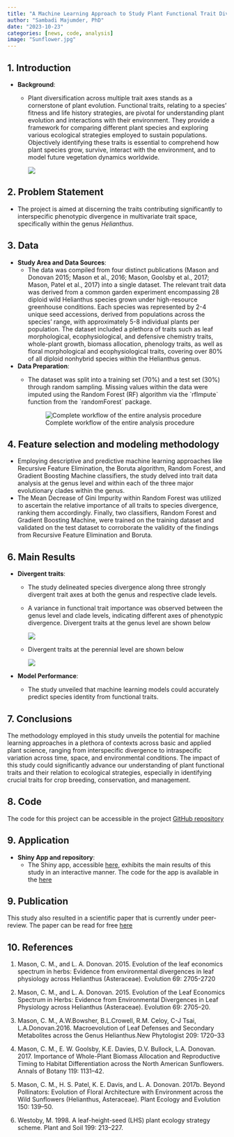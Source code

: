 ```yaml
---
title: "A Machine Learning Approach to Study Plant Functional Trait Divergence"
author: "Sambadi Majumder, PhD"
date: "2023-10-23"
categories: [news, code, analysis]
image: "Sunflower.jpg"
---
```


## 1. **Introduction**

-   **Background**:
    -   Plant diversification across multiple trait axes stands as a cornerstone of plant evolution. Functional traits, relating to a species' fitness and life history strategies, are pivotal for understanding plant evolution and interactions with their environment. They provide a framework for comparing different plant species and exploring various ecological strategies employed to sustain populations. Objectively identifying these traits is essential to comprehend how plant species grow, survive, interact with the environment, and to model future vegetation dynamics worldwide.

        ![](Sunflower.jpg)

## 2. **Problem Statement**

-   The project is aimed at discerning the traits contributing significantly to interspecific phenotypic divergence in multivariate trait space, specifically within the genus *Helianthus*.

## 3. **Data**

-   **Study Area and Data Sources**:
    -   The data was compiled from four distinct publications (Mason and Donovan 2015; Mason et al., 2016; Mason, Goolsby et al., 2017; Mason, Patel et al., 2017) into a single dataset. The relevant trait data was derived from a common garden experiment encompassing 28 diploid wild Helianthus species grown under high-resource greenhouse conditions. Each species was represented by 2-4 unique seed accessions, derived from populations across the species' range, with approximately 5-8 individual plants per population. The dataset included a plethora of traits such as leaf morphological, ecophysiological, and defensive chemistry traits, whole-plant growth, biomass allocation, phenology traits, as well as floral morphological and ecophysiological traits, covering over 80% of all diploid nonhybrid species within the Helianthus genus.
-   **Data Preparation**:
    -   The dataset was split into a training set (70%) and a test set (30%) through random sampling. Missing values within the data were imputed using the Random Forest (RF) algorithm via the \`rfImpute\` function from the \`randomForest\` package.

        ![Complete workflow of the entire analysis procedure](Workflow_post_7.png)

## 

## 4. Feature selection and modeling methodology

-   Employing descriptive and predictive machine learning approaches like Recursive Feature Elimination, the Boruta algorithm, Random Forest, and Gradient Boosting Machine classifiers, the study delved into trait data analysis at the genus level and within each of the three major evolutionary clades within the genus.
-   The Mean Decrease of Gini Impurity within Random Forest was utilized to ascertain the relative importance of all traits to species divergence, ranking them accordingly. Finally, two classifiers, Random Forest and Gradient Boosting Machine, were trained on the training dataset and validated on the test dataset to corroborate the validity of the findings from Recursive Feature Elimination and Boruta.

## 6. Main **Results**

-   **Divergent traits**:

    -   The study delineated species divergence along three strongly divergent trait axes at both the genus and respective clade levels.

    -   A variance in functional trait importance was observed between the genus level and clade levels, indicating different axes of phenotypic divergence. Divergent traits at the genus level are shown below

        ![](Species_divergence_genus.png)

    -   Divergent traits at the perennial level are shown below

        ![](Large_perennial_importance.png)

-   **Model Performance**:

    -   The study unveiled that machine learning models could accurately predict species identity from functional traits.

## 7. Conclusions

The methodology employed in this study unveils the potential for machine learning approaches in a plethora of contexts across basic and applied plant science, ranging from interspecific divergence to intraspecific variation across time, space, and environmental conditions. The impact of this study could significantly advance our understanding of plant functional traits and their relation to ecological strategies, especially in identifying crucial traits for crop breeding, conservation, and management.

## 8. Code

The code for this project can be accessible in the project [GitHub repository](https://github.com/SamMajumder/MachineLearningFunctionalTraitDivergence)

## 9. **Application**

-   **Shiny App and repository**:
    -   The Shiny app, accessible [here](https://sammajumder.shinyapps.io/TraitDivergenceSunflowers/), exhibits the main results of this study in an interactive manner. The code for the app is available in the [here](https://github.com/SamMajumder/MachineLearningFunctionalTraitDivergence_Shiny)

## 9. Publication

This study also resulted in a scientific paper that is currently under peer-review. The paper can be read for free [here](https://doi.org/10.1101/2023.03.16.533012)

## 10. References

1.  Mason, C. M., and L. A. Donovan. 2015. Evolution of the leaf economics spectrum in herbs: Evidence from environmental divergences in leaf physiology across Helianthus (Asteraceae). Evolution 69: 2705-2720

2.  Mason, C. M., and L. A. Donovan. 2015. Evolution of the Leaf Economics Spectrum in Herbs: Evidence from Environmental Divergences in Leaf Physiology across Helianthus (Asteraceae). Evolution 69: 2705--20.

3.  Mason, C. M., A.W.Bowsher, B.L.Crowell, R.M. Celoy, C-J Tsai, L.A.Donovan.2016. Macroevolution of Leaf Defenses and Secondary Metabolites across the Genus Helianthus.New Phytologist 209: 1720--33

4.  Mason, C. M., E. W. Goolsby, K.E. Davies, D.V. Bullock, L.A. Donovan. 2017. Importance of Whole-Plant Biomass Allocation and Reproductive Timing to Habitat Differentiation across the North American Sunflowers. Annals of Botany 119: 1131--42.

5.  Mason, C. M., H. S. Patel, K. E. Davis, and L. A. Donovan. 2017b. Beyond Pollinators: Evolution of Floral Architecture with Environment across the Wild Sunflowers (Helianthus, Asteraceae). Plant Ecology and Evolution 150: 139--50.

6.  Westoby, M. 1998. A leaf-height-seed (LHS) plant ecology strategy scheme. Plant and Soil 199: 213--227.

## 
